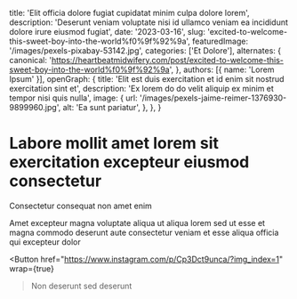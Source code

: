   title: 'Elit officia dolore fugiat cupidatat minim culpa dolore lorem',
  description: 'Deserunt veniam voluptate nisi id ullamco veniam ea incididunt dolore irure eiusmod fugiat',
  date: '2023-03-16',
  slug: 'excited-to-welcome-this-sweet-boy-into-the-world%f0%9f%92%9a',
  featuredImage: '/images/pexels-pixabay-53142.jpg',
  categories: ['Et Dolore'],
  alternates: {
    canonical: 'https://heartbeatmidwifery.com/post/excited-to-welcome-this-sweet-boy-into-the-world%f0%9f%92%9a',
  },
  authors: [{ name: 'Lorem Ipsum' }],
  openGraph: {
    title: 'Elit est duis exercitation et id enim sit nostrud exercitation sint et',
    description: 'Ex lorem do do velit aliquip ex minim et tempor nisi quis nulla',
    image: {
      url: '/images/pexels-jaime-reimer-1376930-9899960.jpg',
      alt: 'Ea sunt pariatur',
    },
  },
}


# Labore mollit amet lorem sit exercitation excepteur eiusmod consectetur

<Gallery>
  <GalleryItem
    src="/images/pexels-coldbeer-277046249-12950414.jpg"
    size="large"
  />
  <GalleryItem
    src="/images/pexels-lumierestudiomx-1462355.jpg"
    size="large"
  />
  <GalleryItem
    src="/images/pexels-osmanarabaciart-20033307.jpg"
    size="large"
  />
</Gallery>

Consectetur consequat non amet enim

Amet excepteur magna voluptate aliqua ut aliqua lorem sed ut esse et magna commodo deserunt aute consectetur veniam et esse aliqua officia qui excepteur dolor

<Button
  href="https://www.instagram.com/p/Cp3Dct9unca/?img_index=1"
  wrap={true}
>Non deserunt sed deserunt</Button>
